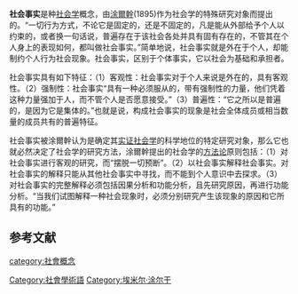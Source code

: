 {{noteta
|1=zh-cn:涂尔干;zh-tw:涂爾幹;
}}
'''社会事实'''是种[[社会学|社会学]]概念，由[[涂爾幹|涂爾幹]](1895)作为社会学的特殊研究对象而提出的。“一切行为方式，不论它是固定的，还是不固定的，凡是能从外部给予个人以约束的，或者换一句话说，普遍存在于该社会各处并具有固有存在的，不管其在个人身上的表现如何，都叫做社会事实。”简单地说，社会事实就是外在于个人，却能制约个人行为社会现象。社会事实，区别于个体事实，它以社会为基础和承担者。

社会事实具有如下特征：（1）客观性：社会事实对于个人来说是外在的，具有客观性。（2）强制性：社会事实“具有一种必须服从的，带有强制性的力量，他们凭着这种力量强加于人，而不管个人是否愿意接受。”（3）普遍性：“它之所以是普遍的，是因为它是集体的。”也就是说，构成社会事实的现象是社会全体成员或相当数量的成员共有的普遍特征。

社会事实被涂爾幹认为是确定其[[实证社会学|实证社会学]]的科学地位的特定研究对象，那么它也就必然决定了社会学的研究方法，涂爾幹提出的社会学的[[方法论|方法论]]原则包括：（1）对社会事实进行客观的研究，而“摆脱一切预断”。（2）以社会事实解释社会事实。对社会事实的解释只能从其他社会事实中寻找，而不能到个人意识中去探求。（3）对社会事实的完整解释必须包括因果分析和功能分析，且先研究原因，再进行功能分析。“当我们试图解释一种社会现象时，必须分别研究产生该现象的原因和它所具有的功能。”

==参考文献==
{{cite book | language = zh-hans | author = E.迪尔凯姆 | coauthors =  | title = 社会学方法的准则 | url =  | date = 1995 | location = 北京 | publisher = 商务印书馆 | id =  | isbn = 9787100027694 }}

[[category:社會概念|category:社會概念]]
[[Category:社會學術語|Category:社會學術語]]
[[Category:埃米尔·涂尔干|Category:埃米尔·涂尔干]]